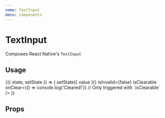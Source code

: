 ```yaml
---
name: TextInput
menu: Components
---
```




# TextInput

Composes React Native's `TextInput`

## Usage

<Playground>
  <State initial={{ value: '' }}>
    {({ state, setState }) => (
      <TextInput
        value={state.value}
        placeholder="Placeholder"
        size="large"
        onValueChange={value => setState({ value })}
        isInvalid={false}
        isClearable
        onClear={() => console.log('Cleared!')} // Only triggered with `isClearable`
      />
    )}
  </State>
</Playground>

## Props

<Props of={TextInput} />
